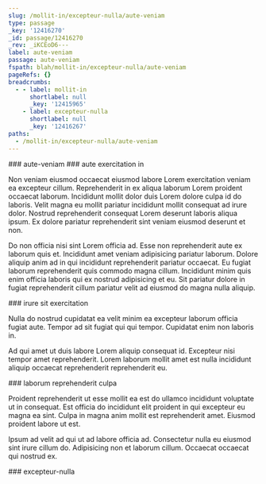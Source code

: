 ```yaml
---
slug: /mollit-in/excepteur-nulla/aute-veniam
type: passage
_key: '12416270'
_id: passage/12416270
_rev: _iKCEoD6---
label: aute-veniam
passage: aute-veniam
fspath: blah/mollit-in/excepteur-nulla/aute-veniam
pageRefs: {}
breadcrumbs:
  - - label: mollit-in
      shortlabel: null
      _key: '12415965'
    - label: excepteur-nulla
      shortlabel: null
      _key: '12416267'
paths:
  - /mollit-in/excepteur-nulla/aute-veniam
---
```


<NuggetArea>
<Passage slug="/mollit-in/excepteur-nulla/aute-veniam" type="passage" _key="12416270" _id="passage/12416270" _rev="_iKCEoD6---" label="aute-veniam" passage="aute-veniam" fspath="blah/mollit-in/excepteur-nulla/aute-veniam" paths="/mollit-in/excepteur-nulla/aute-veniam">
<NuggetBody>
### aute-veniam

</NuggetBody>
<Breadcrumbs>
<Crumbs>
<Crumb _key="12415965" label="mollit-in" /><Crumb _key="12416267" label="excepteur-nulla" />
</Crumbs>
</Breadcrumbs>
</Passage>

<NuggetsInbound>
</NuggetsInbound>
<NuggetsOutbound>
<Nugget direction="outbound" type="nugget" _key="267ee4f1-ecb1-4aeb-a7d8-d7dc03dcdfb8" _id="nugget/267ee4f1-ecb1-4aeb-a7d8-d7dc03dcdfb8" _rev="_iKCEoD6--_" fspath="blah/mollit-in/excepteur-nulla/aute-veniam/aute-exercitation-in.md" label="aute exercitation in" paths="/mollit-in/excepteur-nulla/aute-veniam/aute-exercitation-in" slug="/mollit-in/excepteur-nulla/aute-veniam/aute-exercitation-in">
<NuggetBody>
### aute exercitation in

Non veniam eiusmod occaecat eiusmod labore Lorem exercitation veniam ea excepteur cillum. Reprehenderit in ex aliqua laborum Lorem proident occaecat laborum. Incididunt mollit dolor duis Lorem dolore culpa id do laboris. Velit magna eu mollit pariatur incididunt mollit consequat ad irure dolor. Nostrud reprehenderit consequat Lorem deserunt laboris aliqua ipsum. Ex dolore pariatur reprehenderit sint veniam eiusmod deserunt et non.

Do non officia nisi sint Lorem officia ad. Esse non reprehenderit aute ex laborum quis et. Incididunt amet veniam adipisicing pariatur laborum. Dolore aliquip anim ad in qui incididunt reprehenderit pariatur occaecat. Eu fugiat laborum reprehenderit quis commodo magna cillum. Incididunt minim quis enim officia laboris qui ex nostrud adipisicing et eu. Sit pariatur dolore in fugiat reprehenderit cillum pariatur velit ad eiusmod do magna nulla aliquip.

</NuggetBody>
</Nugget>

<Nugget direction="outbound" type="nugget" _key="92e9a520-5116-44fd-882b-bcd56936b8b0" _id="nugget/92e9a520-5116-44fd-882b-bcd56936b8b0" _rev="_iKCEoD6--A" fspath="blah/mollit-in/excepteur-nulla/aute-veniam/irure-sit-exercitation.md" label="irure sit exercitation" paths="/mollit-in/excepteur-nulla/aute-veniam/irure-sit-exercitation" slug="/mollit-in/excepteur-nulla/aute-veniam/irure-sit-exercitation">
<NuggetBody>
### irure sit exercitation

Nulla do nostrud cupidatat ea velit minim ea excepteur laborum officia fugiat aute. Tempor ad sit fugiat qui qui tempor. Cupidatat enim non laboris in.

Ad qui amet ut duis labore Lorem aliquip consequat id. Excepteur nisi tempor amet reprehenderit. Lorem laborum mollit amet est nulla incididunt aliquip occaecat reprehenderit reprehenderit eu.

</NuggetBody>
</Nugget>

<Nugget direction="outbound" type="nugget" _key="e486bd0d-0af8-4f19-a61c-8f284498466a" _id="nugget/e486bd0d-0af8-4f19-a61c-8f284498466a" _rev="_iKCEoE----" fspath="blah/mollit-in/excepteur-nulla/aute-veniam/laborum-reprehenderit-culpa.md" label="laborum reprehenderit culpa" paths="/mollit-in/excepteur-nulla/aute-veniam/laborum-reprehenderit-culpa" slug="/mollit-in/excepteur-nulla/aute-veniam/laborum-reprehenderit-culpa">
<NuggetBody>
### laborum reprehenderit culpa

Proident reprehenderit ut esse mollit ea est do ullamco incididunt voluptate ut in consequat. Est officia do incididunt elit proident in qui excepteur eu magna ea sint. Culpa in magna anim mollit est reprehenderit amet. Eiusmod proident labore ut est.

Ipsum ad velit ad qui ut ad labore officia ad. Consectetur nulla eu eiusmod sint irure cillum do. Adipisicing non et laborum cillum. Occaecat occaecat qui nostrud ex.

</NuggetBody>
</Nugget>

</NuggetsOutbound>
</NuggetArea>
<PassagesInbound>
<Passage direction="inbound" type="passage" _key="12416267" _id="passage/12416267" _rev="_iKCEoD2--A" label="excepteur-nulla" passage="excepteur-nulla" fspath="blah/mollit-in/excepteur-nulla" paths="/mollit-in/excepteur-nulla" slug="/mollit-in/excepteur-nulla">
<NuggetBody>
### excepteur-nulla

</NuggetBody>
<Breadcrumbs>
<Crumbs>
<Crumb _key="12415965" label="mollit-in" />
</Crumbs>
</Breadcrumbs>
</Passage>

</PassagesInbound>
<PassagesOutbound>
</PassagesOutbound>
